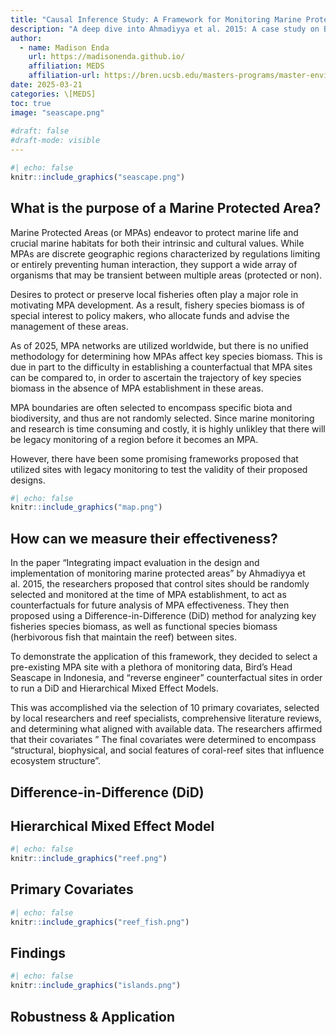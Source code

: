 ```yaml
---
title: "Causal Inference Study: A Framework for Monitoring Marine Protected Areas "
description: "A deep dive into Ahmadiyya et al. 2015: A case study on Bird's Head Seascape, Indonesia"
author: 
  - name: Madison Enda 
    url: https://madisonenda.github.io/ 
    affiliation: MEDS 
    affiliation-url: https://bren.ucsb.edu/masters-programs/master-environmental-data-science/academics-meds-program> 
date: 2025-03-21 
categories: \[MEDS]
toc: true
image: "seascape.png"
    
#draft: false
#draft-mode: visible 
---
```


```r
#| echo: false 
knitr::include_graphics("seascape.png")
```

## What is the purpose of a Marine Protected Area?

Marine Protected Areas (or MPAs) endeavor to protect marine life and crucial marine habitats for both their intrinsic and cultural values. While MPAs are discrete geographic regions characterized by regulations limiting or entirely preventing human interaction, they support a wide array of organisms that may be transient between multiple areas (protected or non).

Desires to protect or preserve local fisheries often play a major role in motivating MPA development. As a result, fishery species biomass is of special interest to policy makers, who allocate funds and advise the management of these areas. 

As of 2025, MPA networks are utilized worldwide, but there is no unified methodology for determining how MPAs affect key species biomass. This is due in part to the difficulty in establishing a counterfactual that MPA sites can be compared to, in order to ascertain the trajectory of key species biomass in the absence of MPA establishment in these areas. 

MPA boundaries are often selected to encompass specific biota and biodiversity, and thus are not randomly selected. Since marine monitoring and research is time consuming and costly, it is highly unlikley that there will be legacy monitoring of a region before it becomes an MPA.

However, there have been some promising frameworks proposed that utilized sites with legacy monitoring to test the validity of their proposed designs.

```r
#| echo: false 
knitr::include_graphics("map.png")
```
## How can we measure their effectiveness?

In the paper "Integrating impact evaluation in the design and implementation of monitoring marine protected areas" by Ahmadiyya et al. 2015, the researchers proposed that control sites should be randomly selected and monitored at the time of MPA establishment, to act as counterfactuals for future analysis of MPA effectiveness. They then proposed using a Difference-in-Difference (DiD) method for analyzing key fisheries species biomass, as well as functional species biomass (herbivorous fish that maintain the reef) between sites.

To demonstrate the application of this framework, they decided to select a pre-existing MPA site with a plethora of monitoring data, Bird's Head Seascape in Indonesia, and "reverse engineer" counterfactual sites in order to run a DiD and Hierarchical Mixed Effect Models. 

This was accomplished via the selection of 10 primary covariates, selected by local researchers and reef specialists, comprehensive literature reviews, and determining what aligned with available data. The researchers affirmed that their covariates "
The final covariates were determined to encompass “structural, biophysical, and social features of coral-reef sites that influence ecosystem structure”. 


## Difference-in-Difference (DiD)



## Hierarchical Mixed Effect Model


```r
#| echo: false 
knitr::include_graphics("reef.png")
```

## Primary Covariates



```r
#| echo: false 
knitr::include_graphics("reef_fish.png")
```

## Findings



```r
#| echo: false 
knitr::include_graphics("islands.png")
```

## Robustness & Application
